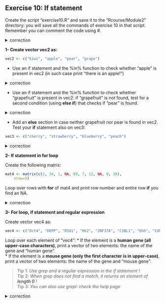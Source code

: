 ## Exercise 10: If statement

Create the script "exercise10.R" and save it to the "Rcourse/Module2" directory: you will save all the commands of exercise 10 in that script.
<br>Remember you can comment the code using #.


<details>
<summary>
correction
</summary>

```r
getwd()
setwd("~/Rcourse/Module2")
```

</details>


**1- Create vector vec2 as:**


```r
vec2 <- c("kiwi", "apple", "pear", "grape")
```

* Use an if statement and the %in% function to check whether "apple" is present in vec2 (in such case print "there is an apple!")

<details>
<summary>
correction
</summary>

```r
if("apple" %in% vec2){
	print("there is an apple there")
}
```

</details>

* Use an if statement and the %in% function to check whether "grapefruit" is present in vec2: if "grapefruit" is not found, test for a second condition (using **else if**) that checks if "pear" is found.

<details>
<summary>
correction
</summary>

```r
if("grapefruit" %in% vec2){
        print("there is a grapefruit there")
}else if("pear" %in% vec2){
	print("there is no grapefruit but there is a pear")
}
```

</details>

* Add an **else** section in case neither grapefruit nor pear is found in vec2.<br>
Test your **if** statement also on vec3:

```r
vec3 <- c("cherry", "strawberry", "blueberry", "peach")
```

<details>
<summary>
correction
</summary>

```r
if("grapefruit" %in% vec2){
        print("there is a grapefruit there")
}else if("pear" %in% vec2){
        print("there is no grapefruit but there is a pear")
}else{
	print("no grapefruit and no pear")
}
```

</details>

**2- If statement in for loop**

Create the following matrix:

```r
mat4 <- matrix(c(2, 34, 1, NA, 89, 7, 12, NA, 0, 38),
	nrow=5)
```

Loop over rows with **for** of mat4 and print row number and entire row **if** you find an NA.


<details>
<summary>
correction
</summary>

```r
for(k in 1:nrow(mat4)){
	# extract row
	rowk <- mat4[k,]
	if(any(is.na(rowk))){
		print(k)
		print(rowk)
	}
}
```

</details>

**3- For loop, if statement and regular expression**

Create vector vec4 as:

```r
vec4 <- c("Oct4", "DEPP", "RSU1", "Hk2", "ZNF37A", "C1QL1", "Shh", "Cdkn2a")
```

Loop over each element of "vec4":
* If the element is a **human gene (all upper-case characters)**, print a vector of two elements: the name of the gene and "human gene".<br>
* If the element is a **mouse gene (only the first character is in upper-case)**, print a vector of two elements: the name of the gene and "mouse gene".<br>

> Tip 1: *Use grep and a regular expression in the if statement !*<br>
> Tip 2: *When grep does not find a match, it returns an element of **length 0** !*<br>
> Tip 3: *You can also use grepl: check the help page*
<br>

<details>
<summary>
correction
</summary>

```r
for(gene in vec4){
	if(length(grep(pattern="^[A-Z0-9]+$", x=gene)) != 0){
		print(c(gene, "human gene"))
	}else if(length(grep(pattern="^[A-Z]{1}[a-z0-9]+$", x=gene)) != 0){
		print(c(gene, "mouse gene"))
	}
}

# With grepl
for(gene in vec4){
        if(grepl(pattern="^[A-Z0-9]+$", x=gene)){
                print(c(gene, "human gene"))
        }else if(grepl(pattern="^[A-Z]{1}[a-z0-9]+$", x=gene)){
                print(c(gene, "mouse gene"))
        }
}
```

</details>

